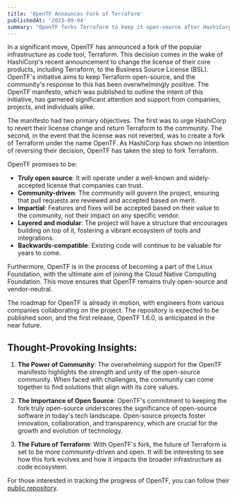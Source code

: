 ```yaml
---
title: 'OpenTF Announces Fork of Terraform'
publishedAt: '2023-09-04'
summary: "OpenTF forks Terraform to keep it open-source after HashiCorp's license change, backed by a strong community and numerous supporters."
---
```


In a significant move, OpenTF has announced a fork of the popular infrastructure as code tool, Terraform. This decision comes in the wake of HashiCorp's recent announcement to change the license of their core products, including Terraform, to the Business Source License (BSL). OpenTF's initiative aims to keep Terraform open-source, and the community's response to this has been overwhelmingly positive. The OpenTF manifesto, which was published to outline the intent of this initiative, has garnered significant attention and support from companies, projects, and individuals alike.

The manifesto had two primary objectives. The first was to urge HashiCorp to revert their license change and return Terraform to the community. The second, in the event that the license was not reverted, was to create a fork of Terraform under the name OpenTF. As HashiCorp has shown no intention of reversing their decision, OpenTF has taken the step to fork Terraform.

OpenTF promises to be:

- **Truly open source**: It will operate under a well-known and widely-accepted license that companies can trust.
- **Community-driven**: The community will govern the project, ensuring that pull requests are reviewed and accepted based on merit.
- **Impartial**: Features and fixes will be accepted based on their value to the community, not their impact on any specific vendor.
- **Layered and modular**: The project will have a structure that encourages building on top of it, fostering a vibrant ecosystem of tools and integrations.
- **Backwards-compatible**: Existing code will continue to be valuable for years to come.

Furthermore, OpenTF is in the process of becoming a part of the Linux Foundation, with the ultimate aim of joining the Cloud Native Computing Foundation. This move ensures that OpenTF remains truly open-source and vendor-neutral.

The roadmap for OpenTF is already in motion, with engineers from various companies collaborating on the project. The repository is expected to be published soon, and the first release, OpenTF 1.6.0, is anticipated in the near future.

## Thought-Provoking Insights:

1. **The Power of Community**: The overwhelming support for the OpenTF manifesto highlights the strength and unity of the open-source community. When faced with challenges, the community can come together to find solutions that align with its core values.

2. **The Importance of Open Source**: OpenTF's commitment to keeping the fork truly open-source underscores the significance of open-source software in today's tech landscape. Open-source projects foster innovation, collaboration, and transparency, which are crucial for the growth and evolution of technology.

3. **The Future of Terraform**: With OpenTF's fork, the future of Terraform is set to be more community-driven and open. It will be interesting to see how this fork evolves and how it impacts the broader infrastructure as code ecosystem.

For those interested in tracking the progress of OpenTF, you can follow their [public repository](https://github.com/opentffoundation/roadmap/milestones).
